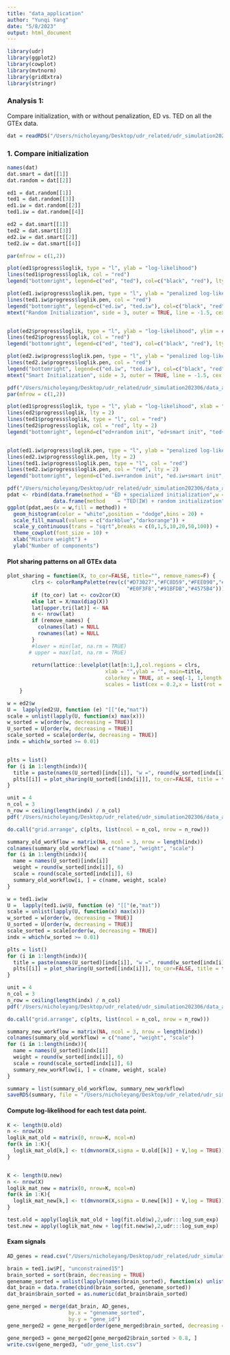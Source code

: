 ```yaml
---
title: "data_application"
author: "Yunqi Yang"
date: "5/8/2023"
output: html_document
---
```


```r
library(udr)
library(ggplot2)
library(cowplot)
library(mvtnorm)
library(gridExtra)
library(stringr)

```

### Analysis 1:

Compare initialization, with or without penalization, ED vs. TED on all the GTEx data.
```r
dat = readRDS("/Users/nicholeyang/Desktop/udr_related/udr_simulation202306/data_analysis/analysis1.rds")
```

### 1. Compare initialization
```r
names(dat)
dat.smart = dat[[1]]
dat.random = dat[[2]]

ed1 = dat.random[[1]]
ted1 = dat.random[[3]]
ed1.iw = dat.random[[2]]
ted1.iw = dat.random[[4]]

ed2 = dat.smart[[1]]
ted2 = dat.smart[[3]]
ed2.iw = dat.smart[[2]]
ted2.iw = dat.smart[[4]]
```



```r
par(mfrow = c(1,2))

plot(ed1$progress$loglik, type = "l", ylab = "log-likelihood")
lines(ted1$progress$loglik, col = "red")
legend("bottomright", legend=c("ed", "ted"), col=c("black", "red"), lty=1, cex=0.8)        

plot(ed1.iw$progress$loglik.pen, type = "l", ylab = "penalized log-likelihood")
lines(ted1.iw$progress$loglik.pen, col = "red")
legend("bottomright", legend=c("ed.iw", "ted.iw"), col=c("black", "red"), lty=1, cex=0.8)   
mtext("Random Initialization", side = 3, outer = TRUE, line = -1.5, cex = 1)


plot(ed2$progress$loglik, type = "l", ylab = "log-likelihood", ylim = c(min(ed2$progress$loglik,ted2$progress$loglik), max(ed2$progress$loglik,ted2$progress$loglik)))
lines(ted2$progress$loglik, col = "red")
legend("bottomright", legend=c("ed", "ted"), col=c("black", "red"), lty=1, cex=0.8)        

plot(ed2.iw$progress$loglik.pen, type = "l", ylab = "penalized log-likelihood")
lines(ted2.iw$progress$loglik.pen, col = "red")
legend("bottomright", legend=c("ed.iw", "ted.iw"), col=c("black", "red"), lty=1, cex=0.8)   
mtext("Smart Initialization", side = 3, outer = TRUE, line = -1.5, cex = 1)
```


```r
pdf("/Users/nicholeyang/Desktop/udr_related/udr_simulation202306/data_analysis/real_data_comparison1.pdf", width = 8, height = 5)
par(mfrow = c(1,2))

plot(ed1$progress$loglik, type = "l", ylab = "log-likelihood", xlab = "iteration", ylim = c(-1520000, -1440000))
lines(ed2$progress$loglik, lty = 2)
lines(ted1$progress$loglik, type = "l", col = "red")
lines(ted2$progress$loglik, col = "red", lty = 2)
legend("bottomright", legend=c("ed+random init", "ed+smart init", "ted+random init", "ted+smart init"), lty=c(1,2,1,2), col = c(1,1,2,2), cex=0.8)    


plot(ed1.iw$progress$loglik.pen, type = "l", ylab = "penalized log-likelihood", xlab = "iteration", ylim = c(-1600000, -1500000))
lines(ed2.iw$progress$loglik.pen, lty = 2)
lines(ted1.iw$progress$loglik.pen, type = "l", col = "red")
lines(ted2.iw$progress$loglik.pen, col = "red", lty = 2)
legend("bottomright", legend=c("ed.iw+random init", "ed.iw+smart init", "ted.iw+random init", "ted.iw+smart init"), lty=c(1,2,1,2), col = c(1,1,2,2), cex=0.8)   
```

```r
pdf("/Users/nicholeyang/Desktop/udr_related/udr_simulation202306/data_analysis/mixture_weights2.pdf", width = 10, height = 6)
pdat <-	rbind(data.frame(method = "ED + specialized initialization",w = ed2$w),
               data.frame(method	= "TED(IW) + random initialization",w = ted1.iw$w))
ggplot(pdat,aes(x = w,fill = method)) +
  geom_histogram(color = "white",position = "dodge",bins = 20) +
  scale_fill_manual(values = c("darkblue","darkorange")) +
  scale_y_continuous(trans = "sqrt",breaks = c(0,1,5,10,20,50,100)) +
  theme_cowplot(font_size = 10) +
  xlab("Mixture weight") +  
  ylab("Number of components")    
```


#### Plot sharing patterns on all GTEx data
```r
plot_sharing = function(X, to_cor=FALSE, title="", remove_names=F) {
        clrs <- colorRampPalette(rev(c("#D73027","#FC8D59","#FEE090","#FFFFBF",
                                       "#E0F3F8","#91BFDB","#4575B4")))(128)
        if (to_cor) lat <- cov2cor(X)
        else lat = X/max(diag(X))
        lat[upper.tri(lat)] <- NA
        n <- nrow(lat)
        if (remove_names) {
          colnames(lat) = NULL
          rownames(lat) = NULL
        }
        #lower = min(lat, na.rm = TRUE)
       # upper = max(lat, na.rm = TRUE)
        
        return(lattice::levelplot(lat[n:1,],col.regions = clrs,
                                xlab = "",ylab = "", main=title,
                                colorkey = TRUE, at = seq(-1, 1,length.out = 128),
                                scales = list(cex = 0.2,x = list(rot = 45))))
    }
```


```r
w = ed2$w
U =  lapply(ed2$U, function (e) "[["(e,"mat"))
scale = unlist(lapply(U, function(x) max(x)))
w_sorted = w[order(w, decreasing = TRUE)]
U_sorted = U[order(w, decreasing = TRUE)]
scale_sorted = scale[order(w, decreasing = TRUE)]
indx = which(w_sorted >= 0.01)


plts = list()
for (i in 1:length(indx)){
  title = paste(names(U_sorted)[indx[i]], "w =", round(w_sorted[indx[i]], 6))
  plts[[i]] = plot_sharing(U_sorted[[indx[i]]], to_cor=FALSE, title = title)
}

unit = 4
n_col = 3
n_row = ceiling(length(indx) / n_col)
pdf('/Users/nicholeyang/Desktop/udr_related/udr_simulation202306/data_analysis/pattern_old_workflow.pdf', width = unit * n_col, height = unit * n_row)

do.call("grid.arrange", c(plts, list(ncol = n_col, nrow = n_row)))

```

```r
summary_old_workflow = matrix(NA, ncol = 3, nrow = length(indx))
colnames(summary_old_workflow) = c("name", "weight", "scale")
for (i in 1:length(indx)){
  name = names(U_sorted)[indx[i]]
  weight = round(w_sorted[indx[i]], 6)
  scale = round(scale_sorted[indx[i]], 6)
  summary_old_workflow[i, ] = c(name, weight, scale)
}
```

```r
w = ted1.iw$w
U =  lapply(ted1.iw$U, function (e) "[["(e,"mat"))
scale = unlist(lapply(U, function(x) max(x)))
w_sorted = w[order(w, decreasing = TRUE)]
U_sorted = U[order(w, decreasing = TRUE)]
scale_sorted = scale[order(w, decreasing = TRUE)]
indx = which(w_sorted >= 0.01)

plts = list()
for (i in 1:length(indx)){
  title = paste(names(U_sorted)[indx[i]], "w =", round(w_sorted[indx[i]], 6))
  plts[[i]] = plot_sharing(U_sorted[[indx[i]]], to_cor=FALSE, title = title)
}

unit = 4
n_col = 3
n_row = ceiling(length(indx) / n_col)
pdf('/Users/nicholeyang/Desktop/udr_related/udr_simulation202306/data_analysis/pattern_new_workflow.pdf', width = unit * n_col, height = unit * n_row)

do.call("grid.arrange", c(plts, list(ncol = n_col, nrow = n_row)))

```

```r
summary_new_workflow = matrix(NA, ncol = 3, nrow = length(indx))
colnames(summary_old_workflow) = c("name", "weight", "scale")
for (i in 1:length(indx)){
  name = names(U_sorted)[indx[i]]
  weight = round(w_sorted[indx[i]], 6)
  scale = round(scale_sorted[indx[i]], 6)
  summary_new_workflow[i, ] = c(name, weight, scale)
}
```

```r
summary = list(summary_old_workflow, summary_new_workflow)
saveRDS(summary, file = "/Users/nicholeyang/Desktop/udr_related/udr_simulation202306/data_analysis/pattern_summary.rds")
```



#### Compute log-likelihood for each test data point. 
```r
K <- length(U.old)
n <- nrow(X)
loglik_mat_old = matrix(0, nrow=K, ncol=n)
for(k in 1:K){
  loglik_mat_old[k,] <- t(dmvnorm(X,sigma = U.old[[k]] + V,log = TRUE))
}


K <- length(U.new)
n <- nrow(X)
loglik_mat_new = matrix(0, nrow=K, ncol=n)
for(k in 1:K){
  loglik_mat_new[k,] <- t(dmvnorm(X,sigma = U.new[[k]] + V,log = TRUE))
}

test.old = apply(loglik_mat_old + log(fit.old$w),2,udr:::log_sum_exp)
test.new = apply(loglik_mat_new + log(fit.new$w),2,udr:::log_sum_exp)
```


#### Exam signals
```r
AD_genes = read.csv("/Users/nicholeyang/Desktop/udr_related/udr_simulation202306/data_analysis/combined_AD_genes.csv")
```

```r
brain = ted1.iw$P[, "unconstrained15"]
brain_sorted = sort(brain, decreasing = TRUE)
genename_sorted = unlist(lapply(names(brain_sorted), function(x) unlist(strsplit(x, split = "_"))[1]))
dat_brain = data.frame(cbind(brain_sorted, genename_sorted))
dat_brain$brain_sorted = as.numeric(dat_brain$brain_sorted)
```

```r
gene_merged = merge(dat_brain, AD_genes, 
                    by.x = "genename_sorted",
                    by.y = "gene_id")
gene_merged2 = gene_merged[order(gene_merged$brain_sorted, decreasing = TRUE), ]
```

```r
gene_merged3 = gene_merged2[gene_merged2$brain_sorted > 0.8, ]
write.csv(gene_merged3, "udr_gene_list.csv")
```

